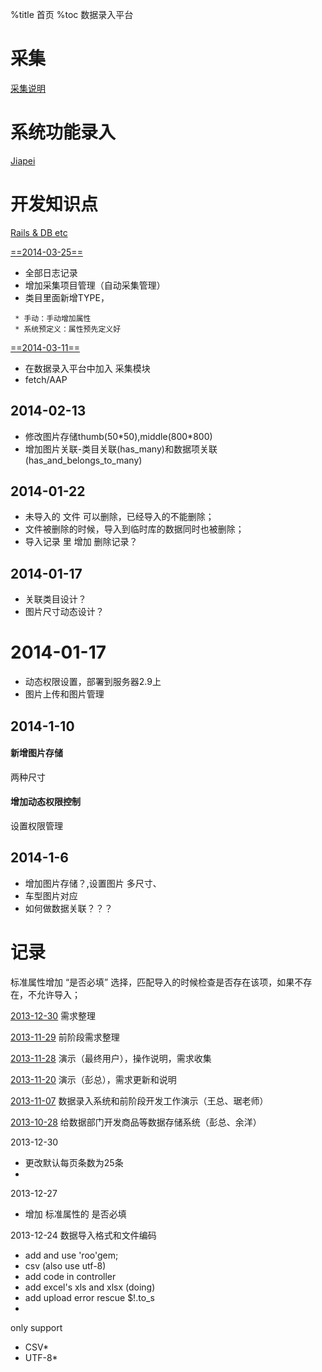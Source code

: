 %title 首页
%toc 数据录入平台 

=采集=
[[CaiJi|采集说明]] 

= 系统功能录入 =
[[Jiapei]]

=开发知识点=
[[rubyonrails|Rails & DB etc]]

[[==2014-03-25==]]
* 全部日志记录
* 增加采集项目管理（自动采集管理）
* 类目里面新增TYPE，
  * 手动：手动增加属性
  * 系统预定义：属性预先定义好 

[[==2014-03-11==]]
* 在数据录入平台中加入 采集模块
* fetch/AAP

==2014-02-13==
* 修改图片存储thumb(50*50),middle(800*800)
* 增加图片关联-类目关联(has_many)和数据项关联(has_and_belongs_to_many)

==2014-01-22==
* 未导入的 文件 可以删除，已经导入的不能删除；
* 文件被删除的时候，导入到临时库的数据同时也被删除；
* 导入记录 里 增加 删除记录？

==2014-01-17==
* 关联类目设计？
* 图片尺寸动态设计？


=2014-01-17=
* 动态权限设置，部署到服务器2.9上
* 图片上传和图片管理

==2014-1-10==
====新增图片存储====
两种尺寸
====增加动态权限控制====
设置权限管理

==2014-1-6==
* 增加图片存储？,设置图片 多尺寸、
* 车型图片对应
* 如何做数据关联？？？

= 记录 =
标准属性增加 “是否必填” 选择，匹配导入的时候检查是否存在该项，如果不存在，不允许导入；



[[2013-12-30]] 需求整理

[[2013-11-29]] 前阶段需求整理

[[2013-11-28]] 演示（最终用户），操作说明，需求收集

[[2013-11-20]] 演示（彭总），需求更新和说明

[[2013-11-07]] 数据录入系统和前阶段开发工作演示（王总、琚老师）

[[2013-10-28]] 给数据部门开发商品等数据存储系统（彭总、余洋） 



2013-12-30
* 更改默认每页条数为25条
*

2013-12-27
* 增加 标准属性的 是否必填

2013-12-24
数据导入格式和文件编码
* add and use 'roo'gem;
* csv (also use utf-8)
* add code in controller
* add excel's xls and xlsx (doing)
* add upload error rescue $!.to_s
*
 
only support
*CSV*
*UTF-8*


